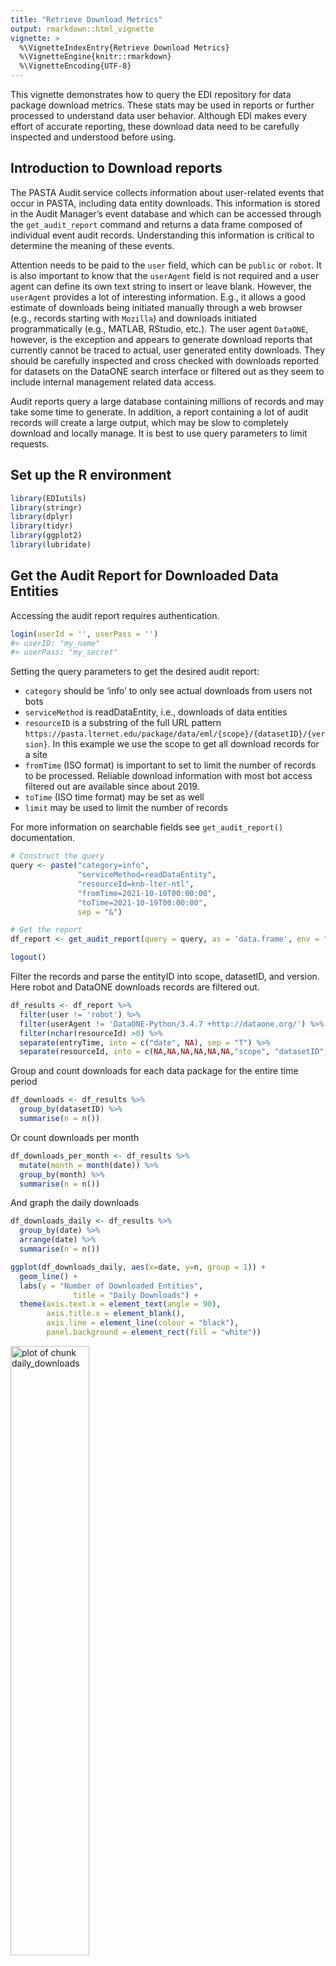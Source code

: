 ```yaml
---
title: "Retrieve Download Metrics"
output: rmarkdown::html_vignette
vignette: >
  %\VignetteIndexEntry{Retrieve Download Metrics}
  %\VignetteEngine{knitr::rmarkdown}
  %\VignetteEncoding{UTF-8}
---
```


This vignette demonstrates how to query the EDI repository for data package download metrics. These stats may be used in reports or further processed to understand data user behavior. Although EDI makes every effort of accurate reporting, these download data need to be carefully inspected and understood before using.

## Introduction to Download reports

The PASTA Audit service collects information about user-related events that occur in PASTA, including data entity downloads. This information is stored in the Audit Manager's event database and which can be accessed through the `get_audit_report` command and returns a data frame composed of individual event audit records. Understanding this information is critical to determine the meaning of these events.

Attention needs to be paid to the `user` field, which can be `public` or `robot`. It is also important to know that the `userAgent` field is not required and a user agent can define its own text string to insert or leave blank. However, the `userAgent` provides a lot of interesting information. E.g., it allows a good estimate of downloads being initiated manually through a web browser (e.g., records starting with `Mozilla`) and downloads initiated programmatically (e.g., MATLAB, RStudio, etc.). The user agent `DataONE`, however, is the exception and appears to generate download reports that currently cannot be traced to actual, user generated entity downloads. They should be carefully inspected and cross checked with downloads reported for datasets on the DataONE search interface or filtered out as they seem to include internal management related data access. 

Audit reports query a large database containing millions of records and may take some time to generate. In addition, a report containing a lot of audit records will create a large output, which may be slow to completely download and locally manage. It is best to use query parameters to limit requests.

## Set up the R environment


```r
library(EDIutils)
library(stringr)
library(dplyr)
library(tidyr)
library(ggplot2)
library(lubridate)
```


## Get the Audit Report for Downloaded Data Entities

Accessing the audit report requires authentication.


```r
login(userId = '', userPass = '')
#> userID: "my_name"
#> userPass: "my_secret"
```

Setting the query parameters to get the desired audit report:

  - `category` should be 'info' to only see actual downloads from users not bots
  - `serviceMethod` is readDataEntity, i.e., downloads of data entities
  - `resourceID` is a substring of the full URL pattern `https://pasta.lternet.edu/package/data/eml/{scope}/{datasetID}/{version}`. In this example we use the scope to get all download records for a site
  - `fromTime` (ISO format) is important to set to limit the number of records to be processed. Reliable download information with most bot access filtered out are available since about 2019.
  - `toTime` (ISO time format) may be set as well
  - `limit` may be used to limit the number of records
  
For more information on searchable fields see `get_audit_report()` documentation.
  

```r
# Construct the query
query <- paste("category=info",
               "serviceMethod=readDataEntity",
               "resourceId=knb-lter-ntl",
               "fromTime=2021-10-10T00:00:00",
               "toTime=2021-10-19T00:00:00",
               sep = "&")

# Get the report
df_report <- get_audit_report(query = query, as = 'data.frame', env = "production")

logout()
```

Filter the records and parse the entityID into scope, datasetID, and version. Here robot and DataONE downloads records are filtered out.



```r
df_results <- df_report %>%
  filter(user != 'robot') %>%
  filter(userAgent != 'DataONE-Python/3.4.7 +http://dataone.org/') %>%
  filter(nchar(resourceId) >0) %>%
  separate(entryTime, into = c("date", NA), sep = "T") %>%
  separate(resourceId, into = c(NA,NA,NA,NA,NA,NA,"scope", "datasetID", "revision", NA), sep = "/")
```

Group and count downloads for each data package for the entire time period



```r
df_downloads <- df_results %>%
  group_by(datasetID) %>%
  summarise(n = n())
```

Or count downloads per month



```r
df_downloads_per_month <- df_results %>%
  mutate(month = month(date)) %>% 
  group_by(month) %>%
  summarise(n = n())
```

And graph the daily downloads



```r
df_downloads_daily <- df_results %>%
  group_by(date) %>%
  arrange(date) %>%
  summarise(n = n())

ggplot(df_downloads_daily, aes(x=date, y=n, group = 1)) +
  geom_line() +
  labs(y = "Number of Downloaded Entities", 
              title = "Daily Downloads") +
  theme(axis.text.x = element_text(angle = 90),
        axis.title.x = element_blank(),
        axis.line = element_line(colour = "black"),
        panel.background = element_rect(fill = "white"))
```

<img src="daily_downloads-1.png"title="plot of chunk daily_downloads" alt="plot of chunk daily_downloads" width="50%" />

